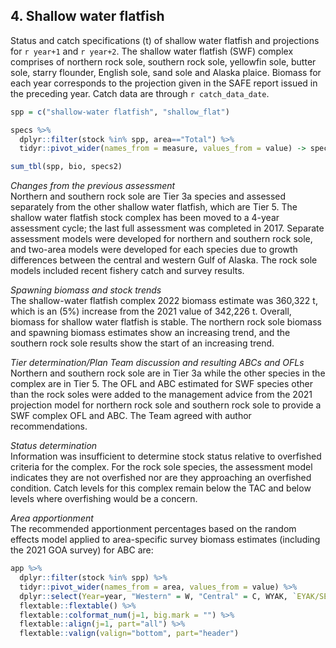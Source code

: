 ## 4. Shallow water flatfish
Status and catch specifications (t) of shallow water flatfish and projections for `r year+1` and `r year+2`. 
The shallow water flatfish (SWF) complex comprises of northern rock sole, southern rock sole, yellowfin sole, butter sole, starry flounder, English sole, sand sole and Alaska plaice. 
Biomass for each year corresponds to the projection given in the SAFE report issued in the preceding year. 
Catch data are through `r catch_data_date`.

```r
spp = c("shallow-water flatfish", "shallow_flat")

specs %>% 
  dplyr::filter(stock %in% spp, area=="Total") %>% 
  tidyr::pivot_wider(names_from = measure, values_from = value) -> specs2

sum_tbl(spp, bio, specs2)
```

*Changes from the previous assessment*  
Northern and southern rock sole are Tier 3a species and assessed separately from the other shallow water flatfish, which are Tier 5. The shallow water flatfish stock complex has been moved to a 4-year assessment cycle; the last full assessment was completed in 2017. Separate assessment models were developed for northern and southern rock sole, and two-area models were developed for each species due to growth differences between the central and western Gulf of Alaska. The rock sole models included recent fishery catch and survey results.

*Spawning biomass and stock trends*  
The shallow-water flatfish complex 2022 biomass estimate was 360,322 t, which is an (5%) increase from the 2021 value of 342,226 t. Overall, biomass for shallow water flatfish is stable. The northern rock sole biomass and spawning biomass estimates show an increasing trend, and the southern rock sole results show the start of an increasing trend.

*Tier determination/Plan Team discussion and resulting ABCs and OFLs*  
Northern and southern rock sole are in Tier 3a while the other species in the complex are in Tier 5. The OFL and ABC estimated for SWF species other than the rock soles were added to the management advice from the 2021 projection model for northern rock sole and southern rock sole to provide a SWF complex OFL and ABC. The Team agreed with author recommendations.

*Status determination*  
Information was insufficient to determine stock status relative to overfished criteria for the complex. For the rock sole species, the assessment model indicates they are not overfished nor are they approaching an overfished condition. Catch levels for this complex remain below the TAC and below levels where overfishing would be a concern.

*Area apportionment*  
The recommended apportionment percentages based on the random effects model applied to area-specific survey biomass estimates (including the 2021 GOA survey) for ABC are:

```r
app %>% 
  dplyr::filter(stock %in% spp) %>% 
  tidyr::pivot_wider(names_from = area, values_from = value) %>% 
  dplyr::select(Year=year, "Western" = W, "Central" = C, WYAK, `EYAK/SEO`, Total ) %>% 
  flextable::flextable() %>% 
  flextable::colformat_num(j=1, big.mark = "") %>% 
  flextable::align(j=1, part="all") %>% 
  flextable::valign(valign="bottom", part="header")
```
